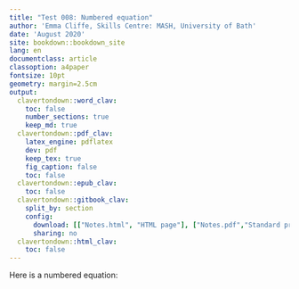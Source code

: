 ```yaml
---
title: "Test 008: Numbered equation"
author: 'Emma Cliffe, Skills Centre: MASH, University of Bath'
date: 'August 2020'
site: bookdown::bookdown_site
lang: en
documentclass: article
classoption: a4paper
fontsize: 10pt
geometry: margin=2.5cm
output:
  clavertondown::word_clav:
    toc: false
    number_sections: true
    keep_md: true
  clavertondown::pdf_clav:
    latex_engine: pdflatex
    dev: pdf
    keep_tex: true
    fig_caption: false
    toc: false
  clavertondown::epub_clav:
    toc: false
  clavertondown::gitbook_clav:
    split_by: section
    config:
      download: [["Notes.html", "HTML page"], ["Notes.pdf","Standard print PDF"], ["NotesClear.pdf","Clear print PDF"], ["NotesLarge.pdf","Large print PDF"], ["Notes.docx","Accessible Word document"], ["Notes.epub","Accessible EPub book" ]]
      sharing: no
  clavertondown::html_clav:
    toc: false
---
```


Here is a numbered equation:
\begin{equation}
x^2
(\#eq:label)
\end{equation}